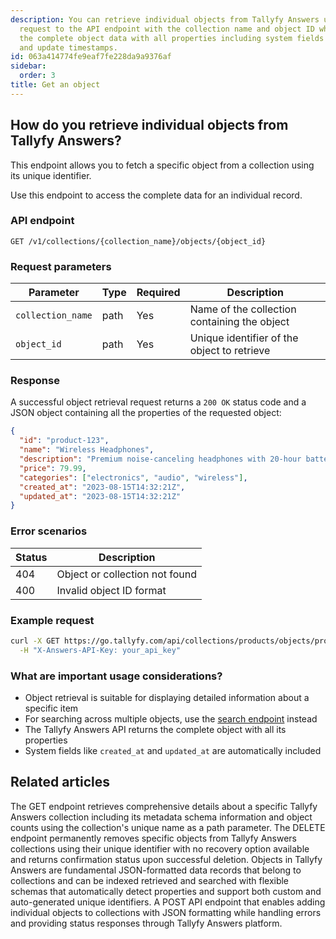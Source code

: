 ```yaml
---
description: You can retrieve individual objects from Tallyfy Answers using a GET
  request to the API endpoint with the collection name and object ID which returns
  the complete object data with all properties including system fields like creation
  and update timestamps.
id: 063a414774fe9eaf7fe228da9a9376af
sidebar:
  order: 3
title: Get an object
---
```


## How do you retrieve individual objects from Tallyfy Answers?

This endpoint allows you to fetch a specific object from a collection using its unique identifier.

Use this endpoint to access the complete data for an individual record.

### API endpoint

```
GET /v1/collections/{collection_name}/objects/{object_id}
```

### Request parameters

| Parameter | Type | Required | Description |
|-----------|------|----------|-------------|
| `collection_name` | path | Yes | Name of the collection containing the object |
| `object_id` | path | Yes | Unique identifier of the object to retrieve |

### Response

A successful object retrieval request returns a `200 OK` status code and a JSON object containing all the properties of the requested object:

```json
{
  "id": "product-123",
  "name": "Wireless Headphones",
  "description": "Premium noise-canceling headphones with 20-hour battery life",
  "price": 79.99,
  "categories": ["electronics", "audio", "wireless"],
  "created_at": "2023-08-15T14:32:21Z",
  "updated_at": "2023-08-15T14:32:21Z"
}
```

### Error scenarios

| Status | Description |
|--------|-------------|
| 404 | Object or collection not found |
| 400 | Invalid object ID format |

### Example request

```bash
curl -X GET https://go.tallyfy.com/api/collections/products/objects/product-123 \
  -H "X-Answers-API-Key: your_api_key"
```

### What are important usage considerations?

- Object retrieval is suitable for displaying detailed information about a specific item
- For searching across multiple objects, use the [search endpoint](/products/answers/search/) instead
- The Tallyfy Answers API returns the complete object with all its properties
- System fields like `created_at` and `updated_at` are automatically included


## Related articles
<CardGrid>
<LinkTitleCard header="<b>Collections > Get a collection</b>" href="/products/answers/collections/get-collection/" > The GET endpoint retrieves comprehensive details about a specific Tallyfy Answers collection including its metadata schema information and object counts using the collection's unique name as a path parameter. </LinkTitleCard>
<LinkTitleCard header="<b>Objects > Delete an object</b>" href="/products/answers/objects/delete-object/" > The DELETE endpoint permanently removes specific objects from Tallyfy Answers collections using their unique identifier with no recovery option available and returns confirmation status upon successful deletion. </LinkTitleCard>
<LinkTitleCard header="<b>Answers > Objects</b>" href="/products/answers/objects/" > Objects in Tallyfy Answers are fundamental JSON-formatted data records that belong to collections and can be indexed retrieved and searched with flexible schemas that automatically detect properties and support both custom and auto-generated unique identifiers. </LinkTitleCard>
<LinkTitleCard header="<b>Objects > Index a single object</b>" href="/products/answers/objects/index-single-object/" > A POST API endpoint that enables adding individual objects to collections with JSON formatting while handling errors and providing status responses through Tallyfy Answers platform. </LinkTitleCard>
</CardGrid>
